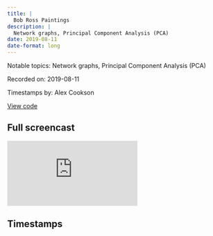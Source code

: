 ```yaml
---
title: |
  Bob Ross Paintings
description: |
  Network graphs, Principal Component Analysis (PCA)
date: 2019-08-11
date-format: long
---
```


Notable topics: Network graphs, Principal Component Analysis (PCA)

Recorded on: 2019-08-11

Timestamps by: Alex Cookson

[View code](https://github.com/dgrtwo/data-screencasts/blob/master/bob-ross.Rmd)

## Full screencast

<iframe class="video" src="https://www.youtube.com/embed/sD993H5FBIY" title="YouTube video player" frameborder="0" allow="accelerometer; autoplay; clipboard-write; encrypted-media; gyroscope; picture-in-picture" allowfullscreen></iframe>

## Timestamps

<script id="timestamps" type="application-json">[{"timestamp_with_hours":"0:1:40","description":"Using clean_names function in janitor package to get field names to snake_case","functions":"clean_names","packages":"janitor","timestamp_sec":100},{"timestamp_with_hours":"0:1:50","description":"Using gather function to get wide elements into tall (tidy) format","functions":"gather","timestamp_sec":110},{"timestamp_with_hours":"0:2:35","description":"Cleaning text (str_to_title, str_replace) to get into nicer-to-read format","functions":"str_to_title | str_replace","timestamp_sec":155},{"timestamp_with_hours":"0:3:30","description":"Using str_remove_all function to trim trimming quotation marks and backslashes","functions":"str_remove_all","timestamp_sec":210},{"timestamp_with_hours":"0:4:40","description":"Using extract function to extract the season number and episode number from episode field; uses regex capturing groups","functions":"extract","timestamp_sec":280},{"timestamp_with_hours":"0:14:00","description":"Using add_count function's name argument to specify field's name","functions":"add_count","timestamp_sec":840},{"timestamp_with_hours":"0:15:35","description":"Getting into whether the elements of Ross's paintings changed over time (e.g., are mountains more/less common over time?)","timestamp_sec":935},{"timestamp_with_hours":"0:20:00","description":"Quick point: could have used logistic regression to see change over time of elements","packages":"broom","timestamp_sec":1200},{"timestamp_with_hours":"0:21:10","description":"Asking, \"What elements tends to appear together?\" prompting clustering analysis","packages":"widyr","timestamp_sec":1270},{"timestamp_with_hours":"0:22:15","description":"Using pairwise_cor to see which elements tend to appear together","functions":"pairwise_cor","packages":"widyr","timestamp_sec":1335},{"timestamp_with_hours":"0:22:50","description":"Discussion of a blind spot of pairwise correlation (high or perfect correlation on elements that only appear once or twice)","timestamp_sec":1370},{"timestamp_with_hours":"0:28:05","description":"Asking, \"What are clusters of elements that belong together?\"","timestamp_sec":1685},{"timestamp_with_hours":"0:28:30","description":"Creating network plot using ggraph and igraph packages","packages":"ggraph | igraph","timestamp_sec":1710},{"timestamp_with_hours":"0:30:15","description":"Reviewing network plot for interesting clusters (e.g., beach cluster, mountain cluster, structure cluster)","timestamp_sec":1815},{"timestamp_with_hours":"0:31:55","description":"Explanation of Principal Component Analysis (PCA)","timestamp_sec":1915},{"timestamp_with_hours":"0:34:35","description":"Start of actual PCA coding","timestamp_sec":2075},{"timestamp_with_hours":"0:34:50","description":"Using acast function to create matrix of painting titles x painting elements (initially wrong, corrected at 36:30)","functions":"acast","packages":"reshape2","timestamp_sec":2090},{"timestamp_with_hours":"0:36:55","description":"Centering the matrix data using t function (transpose of matrix), colSums function, and colMeans function","functions":"t | colSums | colMeans","timestamp_sec":2215},{"timestamp_with_hours":"0:38:15","description":"Using svd function to performn singular value decomposition, then tidying with broom package","functions":"svd","timestamp_sec":2295},{"timestamp_with_hours":"0:39:55","description":"Exploring one principal component to get a better feel for what PCA is doing","timestamp_sec":2395},{"timestamp_with_hours":"0:43:20","description":"Using reorder_within function to re-order factors within a grouping","functions":"reorder_within","packages":"tidytext","timestamp_sec":2600},{"timestamp_with_hours":"0:48:00","description":"Exploring different matrix names in PCA (u, v, d)","timestamp_sec":2880},{"timestamp_with_hours":"0:56:50","description":"Looking at top 6 principal components of painting elements","timestamp_sec":3410},{"timestamp_with_hours":"0:57:45","description":"Showing percentage of variation that each principal component is responsible for","timestamp_sec":3465}]</script>
